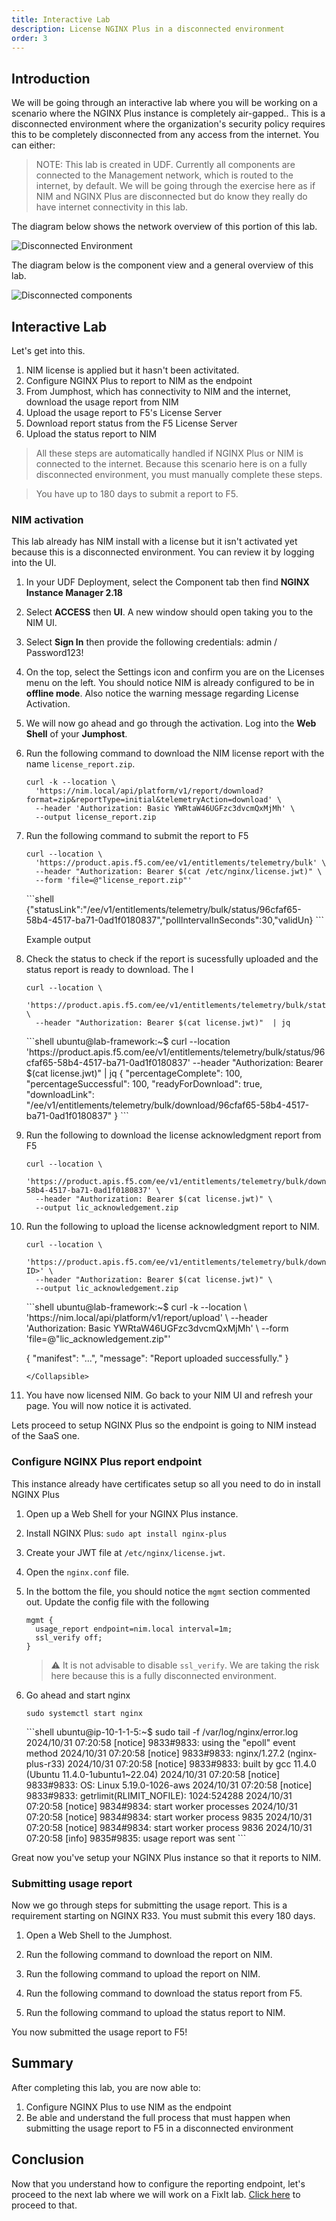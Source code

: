 ```yaml
---
title: Interactive Lab
description: License NGINX Plus in a disconnected environment
order: 3
---
```


## Introduction

We will be going through an interactive lab where you will be working on a scenario where the NGINX Plus instance
is completely air-gapped.. This is a disconnected environment where the organization's security policy requires this
to be completely disconnected from any access from the internet.  You can either:

> NOTE: This lab is created in UDF. Currently all components are connected to the Management network, which is routed
to the internet, by default. We will be going through the exercise here as if NIM and NGINX Plus are disconnected but
do know they really do have internet connectivity in this lab.

The diagram below shows the network overview of this portion of this lab.

![Disconnected Environment](media/interactive/1.png)

The diagram below is the component view and a general overview of this lab.

![Disconnected components](media/interactive/2.png)

## Interactive Lab

Let's get into this.

1. NIM license is applied but it hasn't been activitated.
1. Configure NGINX Plus to report to NIM as the endpoint
1. From Jumphost, which has connectivity to NIM and the internet, download the usage report from NIM
1. Upload the usage report to F5's License Server
1. Download report status from the F5 License Server
1. Upload the status report to NIM

> All these steps are automatically handled if NGINX Plus or NIM is connected to the internet. Because this scenario
here is on a fully disconnected environment, you must manually complete these steps.

> You have up to 180 days to submit a report to F5.

### NIM activation

This lab already has NIM install with a license but it isn't activated yet because this is a disconnected environment.
You can review it by logging into the UI.

1. In your UDF Deployment, select the Component tab then find **NGINX Instance Manager 2.18**

1. Select **ACCESS** then **UI**. A new window should open taking you to the NIM UI.

1. Select **Sign In** then provide the following credentials: admin / Password123!

1. On the top, select the Settings icon and confirm you are on the Licenses menu on the left. You should notice NIM is
already configured to be in **offline mode**. Also notice the warning message regarding License Activation.

1. We will now go ahead and go through the activation. Log into the **Web Shell** of your **Jumphost**.

1. Run the following command to download the NIM license report with the name `license_report.zip`.
    ```shell
    curl -k --location \
      'https://nim.local/api/platform/v1/report/download?format=zip&reportType=initial&telemetryAction=download' \
      --header 'Authorization: Basic YWRtaW46UGFzc3dvcmQxMjMh' \
      --output license_report.zip
    ```

1. Run the following command to submit the report to F5
    ```shell
    curl --location \
      'https://product.apis.f5.com/ee/v1/entitlements/telemetry/bulk' \
      --header "Authorization: Bearer $(cat /etc/nginx/license.jwt)" \
      --form 'file=@"license_report.zip"'
    ```

    <Collapsible title="Example Output">
    ```shell
    {"statusLink":"/ee/v1/entitlements/telemetry/bulk/status/96cfaf65-58b4-4517-ba71-0ad1f0180837","pollIntervalInSeconds":30,"validUn}
    ```
    </Collapsible>

    Example output

1. Check the status to check if the report is sucessfully uploaded and the status report is ready to download. The I
    ```shell
    curl --location \
      'https://product.apis.f5.com/ee/v1/entitlements/telemetry/bulk/status/<id>' \
      --header "Authorization: Bearer $(cat license.jwt)"  | jq
    ```

    <Collapsible title="Example Output">
    ```shell
    ubuntu@lab-framework:~$ curl --location 'https://product.apis.f5.com/ee/v1/entitlements/telemetry/bulk/status/96cfaf65-58b4-4517-ba71-0ad1f0180837' --header "Authorization: Bearer $(cat license.jwt)"  | jq
    {
      "percentageComplete": 100,
      "percentageSuccessful": 100,
      "readyForDownload": true,
      "downloadLink": "/ee/v1/entitlements/telemetry/bulk/download/96cfaf65-58b4-4517-ba71-0ad1f0180837"
    }
    ```
    </Collapsible>

1. Run the following to download the license acknowledgment report from F5

    ```shell
    curl --location \
      'https://product.apis.f5.com/ee/v1/entitlements/telemetry/bulk/download/96cfaf65-58b4-4517-ba71-0ad1f0180837' \
      --header "Authorization: Bearer $(cat license.jwt)" \
      --output lic_acknowledgement.zip
    ```

1. Run the following to upload the license acknowledgment report to NIM.
    ```shell
    curl --location \
      'https://product.apis.f5.com/ee/v1/entitlements/telemetry/bulk/download/<Acknowledgement-ID>' \
      --header "Authorization: Bearer $(cat license.jwt)" \
      --output lic_acknowledgement.zip
    ```

    <Collapsible title="Example Output">
    ```shell
    ubuntu@lab-framework:~$ curl -k --location \
      'https://nim.local/api/platform/v1/report/upload' \
      --header 'Authorization: Basic YWRtaW46UGFzc3dvcmQxMjMh' \
      --form 'file=@"lic_acknowledgement.zip"'

    {
      "manifest": "...",
      "message": "Report uploaded successfully."
    }
    ```
    </Collapsible>

1. You have now licensed NIM. Go back to your NIM UI and refresh your page. You will now notice it is activated.

Lets proceed to setup NGINX Plus so the endpoint is going to NIM instead of the SaaS one.

### Configure NGINX Plus report endpoint

This instance already have certificates setup so all you need to do in install NGINX Plus

1. Open up a Web Shell for your NGINX Plus instance.

1. Install NGINX Plus: `sudo apt install nginx-plus`

1. Create your JWT file at `/etc/nginx/license.jwt`.

1. Open the `nginx.conf` file.

1. In the bottom the file, you should notice the `mgmt` section commented out. Update the config file with the following
    ```shell
    mgmt {
      usage_report endpoint=nim.local interval=1m;
      ssl_verify off;
    }
    ```

    > :warning: It is not advisable to disable `ssl_verify`. We are taking the risk here because this is a fully
    disconnected environment.

1. Go ahead and start nginx

    ```shell
    sudo systemctl start nginx
    ```

    <Collapsible title="Example Output">
    ```shell
    ubuntu@ip-10-1-1-5:~$ sudo tail -f /var/log/nginx/error.log
    2024/10/31 07:20:58 [notice] 9833#9833: using the "epoll" event method
    2024/10/31 07:20:58 [notice] 9833#9833: nginx/1.27.2 (nginx-plus-r33)
    2024/10/31 07:20:58 [notice] 9833#9833: built by gcc 11.4.0 (Ubuntu 11.4.0-1ubuntu1~22.04)
    2024/10/31 07:20:58 [notice] 9833#9833: OS: Linux 5.19.0-1026-aws
    2024/10/31 07:20:58 [notice] 9833#9833: getrlimit(RLIMIT_NOFILE): 1024:524288
    2024/10/31 07:20:58 [notice] 9834#9834: start worker processes
    2024/10/31 07:20:58 [notice] 9834#9834: start worker process 9835
    2024/10/31 07:20:58 [notice] 9834#9834: start worker process 9836
    2024/10/31 07:20:58 [info] 9835#9835: usage report was sent
    ```
    </Collapsible>

Great now you've setup your NGINX Plus instance so that it reports to NIM.

### Submitting usage report

Now we go through steps for submitting the usage report. This is a requirement starting on NGINX R33. You must submit
this every 180 days.

1. Open a Web Shell to the Jumphost.

1. Run the following command to download the report on NIM.

1. Run the following command to upload the report on NIM.

1. Run the following command to download the status report from F5.

1. Run the following command to upload the status report to NIM.

You now submitted the usage report to F5!

## Summary

After completing this lab, you are now able to:
1. Configure NGINX Plus to use NIM as the endpoint
1. Be able and understand the full process that must happen when submitting the usage report to F5 in a disconnected
environment

## Conclusion

Now that you understand how to configure the reporting endpoint, let's proceed to the next lab where we will work on
a FixIt lab. [Click here](r33-4.mdx) to proceed to that.
